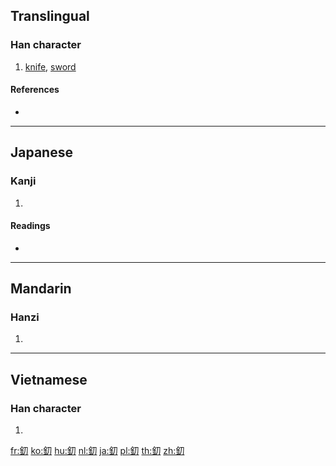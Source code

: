 {{character info/new}}
{{also|劍}}
==Translingual==

===Han character===
{{Han char|rn=167|rad=金|as=02|sn=10|four=|canj=CSH,XCSH}}

# [[knife]], [[sword]]

====References====
* {{Han ref|kx=1296.010|dkj=40157|dj=1799.040|hdz=64170.060|uh=91D6|ud=37334}}

----

==Japanese==

===Kanji===
{{ja-kanji|grade=|rs=金02}}

# {{defn|lang=ja|sort=金02}}

====Readings====
* {{ja-readings|on=[[とう]] (tō)|kun=}}

----

==Mandarin==

===Hanzi===
{{cmn-hanzi|pin=[[dāo]] ([[dao1]]), [[dìng]] ([[ding4]]), [[líng]] ([[ling2]])|wg=tao<sup>1</sup>, ting<sup>4</sup>, ling<sup>2</sup>}}

# {{defn|lang=cmn|sort=金02}}

----

==Vietnamese==

===Han character===
{{vi-hantu|[[dao]]|rs=金02}}

# {{defn|lang=vi|sort=金02}}

[[fr:釖]]
[[ko:釖]]
[[hu:釖]]
[[nl:釖]]
[[ja:釖]]
[[pl:釖]]
[[th:釖]]
[[zh:釖]]